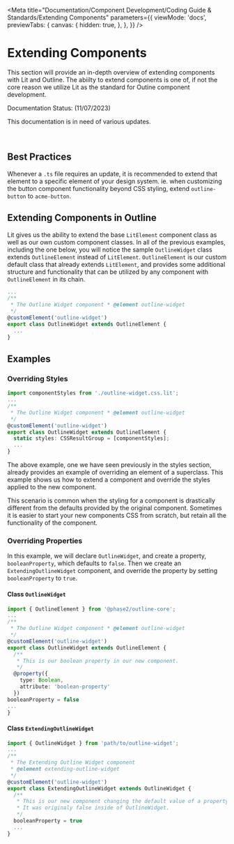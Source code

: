 
<Meta
  title="Documentation/Component Development/Coding Guide & Standards/Extending Components"
  parameters={{
    viewMode: 'docs',
    previewTabs: {
      canvas: {
        hidden: true,
      },
    },
  }}
/>

# Extending Components
This section will provide an in-depth overview of extending components with Lit and Outline.
The abiilty to extend components is one of, if not the core reason we utilize Lit as the standard for Outine component development.

<outline-core-alert status="warning">
  <span slot="header">Documentation Status: (11/07/2023)</span>
  <p>This documentation is in need of various updates.</p>
</outline-core-alert>
<br />

## Best Practices

Whenever a `.ts` file requires an update, it is recommended to extend that element to a specific element of your design system.
ie. when customizing the button component functionality beyond CSS styling, extend `outline-button` to `acme-button`.

## Extending Components in Outline

Lit gives us the ability to extend the base `LitElement` component class as well as our own custom component classes.
In all of the previous examples, including the one below, you will notice the sample `OutlineWidget`
class extends `OutlineElement` instead of `LitElement`. `OutlineElement`
is our custom default class that already extends `LitElement`, and provides
some additional structure and functionality that can be utilized by any component
with `OutlineElement` in its chain.

```typescript
... 
/** 
 * The Outline Widget component * @element outline-widget 
 */
@customElement('outline-widget') 
export class OutlineWidget extends OutlineElement { 
  ... 
}
```

## Examples

### Overriding Styles

```typescript
import componentStyles from './outline-widget.css.lit'; 
... 
/** 
 * The Outline Widget component * @element outline-widget 
 */
@customElement('outline-widget') 
export class OutlineWidget extends OutlineElement { 
  static styles: CSSResultGroup = [componentStyles]; 
  ...
}
```

The above example, one we have seen previously in the styles section,
already provides an example of overriding an element of a superclass.
This example shows us how to extend a component and override the styles
applied to the new component.

This scenario is common when the styling for a component is drastically different from
the defaults provided by the original component. Sometimes it is easier to start your
new components CSS from scratch, but retain all the functionality of the component.

### Overriding Properties

In this example, we will declare `OutlineWidget`, and create a property, `booleanProperty`, which defaults to `false`.
Then we create an `ExtendingOutlineWidget` component, and override the property by setting `booleanProperty` to `true`.

#### Class `OutlineWidget`

```typescript
import { OutlineElement } from '@phase2/outline-core'; 
... 
/** 
 * The Outline Widget component * @element outline-widget 
 */
@customElement('outline-widget') 
export class OutlineWidget extends OutlineElement { 
  /** 
   * This is our boolean property in our new component. 
   */ 
  @property({
    type: Boolean, 
    attribute: 'boolean-property'
  })
booleanProperty = false 
... 
}
```

#### Class `ExtendingOutlineWidget`

```typescript
import { OutlineWidget } from 'path/to/outline-widget'; 
... 
/** 
 * The Extending Outline Widget component 
 * @element extending-outline-widget 
 */
@customElement('outline-widget') 
export class ExtendingOutlineWidget extends OutlineWidget { 
  /** 
   * This is our new component changing the default value of a property. 
   * It was originaly false inside of OutlineWidget. 
   */ 
  booleanProperty = true 
  ... 
}
```
